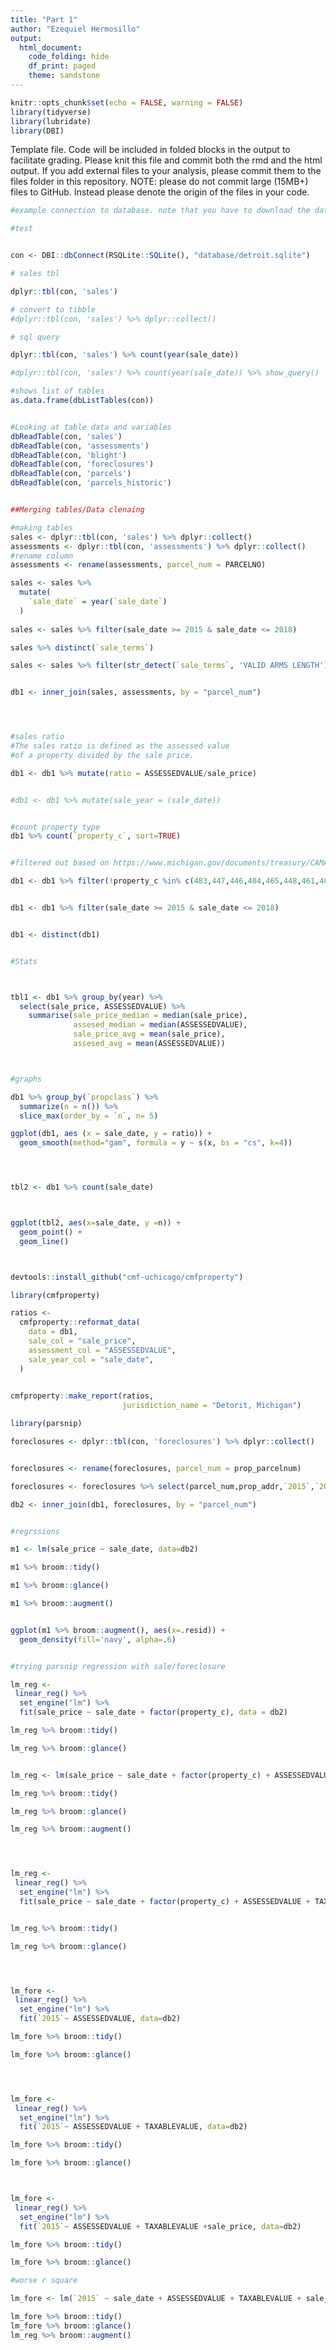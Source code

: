 ```yaml
---
title: "Part 1"
author: "Ezequiel Hermosillo"
output: 
  html_document:
    code_folding: hide
    df_print: paged
    theme: sandstone
---
```


```r
knitr::opts_chunk$set(echo = FALSE, warning = FALSE)
library(tidyverse)
library(lubridate)
library(DBI)

```

Template file. Code will be included in folded blocks in the output to facilitate grading. Please knit this file and commit both the rmd and the html output. If you add external files to your analysis, please commit them to the files folder in this repository. NOTE: please do not commit large (15MB+) files to GitHub. Instead please denote the origin of the files in your code. 

```r
#example connection to database. note that you have to download the database from onedrive

#test 


con <- DBI::dbConnect(RSQLite::SQLite(), "database/detroit.sqlite")

# sales tbl

dplyr::tbl(con, 'sales')

# convert to tibble
#dplyr::tbl(con, 'sales') %>% dplyr::collect()

# sql query

dplyr::tbl(con, 'sales') %>% count(year(sale_date))

#dplyr::tbl(con, 'sales') %>% count(year(sale_date)) %>% show_query()

```
```r

#shows list of tables
as.data.frame(dbListTables(con))


#Looking at table data and variables 
dbReadTable(con, 'sales')
dbReadTable(con, 'assessments')
dbReadTable(con, 'blight')
dbReadTable(con, 'foreclosures')
dbReadTable(con, 'parcels')
dbReadTable(con, 'parcels_historic')


##Merging tables/Data clenaing

#making tables
sales <- dplyr::tbl(con, 'sales') %>% dplyr::collect()
assessments <- dplyr::tbl(con, 'assessments') %>% dplyr::collect()
#rename column
assessments <- rename(assessments, parcel_num = PARCELNO)

sales <- sales %>%
  mutate(
    `sale_date` = year(`sale_date`)
  )
                    
sales <- sales %>% filter(sale_date >= 2015 & sale_date <= 2018)

sales %>% distinct(`sale_terms`)

sales <- sales %>% filter(str_detect(`sale_terms`, 'VALID ARMS LENGTH'))


db1 <- inner_join(sales, assessments, by = "parcel_num")





```



```r

#sales ratio
#The sales ratio is defined as the assessed value 
#of a property divided by the sale price.

db1 <- db1 %>% mutate(ratio = ASSESSEDVALUE/sale_price)


#db1 <- db1 %>% mutate(sale_year = (sale_date))


#count property type
db1 %>% count(`property_c`, sort=TRUE)


#filtered out based on https://www.michigan.gov/documents/treasury/CAMA_Data_Standards_Final_121719_674322_7.pdf

db1 <- db1 %>% filter(!property_c %in% c(483,447,446,404,465,448,461,403))


db1 <- db1 %>% filter(sale_date >= 2015 & sale_date <= 2018)


db1 <- distinct(db1)


#Stats



tbl1 <- db1 %>% group_by(year) %>%
  select(sale_price, ASSESSEDVALUE) %>%
    summarise(sale_price_median = median(sale_price),
              assesed_median = median(ASSESSEDVALUE),
              sale_price_avg = mean(sale_price),
              assesed_avg = mean(ASSESSEDVALUE))



#graphs 

db1 %>% group_by(`propclass`) %>%
  summarize(n = n()) %>%
  slice_max(order_by = `n`, n= 5)

ggplot(db1, aes (x = sale_date, y = ratio)) +
  geom_smooth(method="gam", formula = y ~ s(x, bs = "cs", k=4))




tbl2 <- db1 %>% count(sale_date)



ggplot(tbl2, aes(x=sale_date, y =n)) +
  geom_point() +
  geom_line()




```




```r

devtools::install_github("cmf-uchicago/cmfproperty")

library(cmfproperty)

ratios <-
  cmfproperty::reformat_data(
    data = db1,
    sale_col = "sale_price",
    assessment_col = "ASSESSEDVALUE",
    sale_year_col = "sale_date",
  )
  

cmfproperty::make_report(ratios, 
                         jurisdiction_name = "Detorit, Michigan")


```

```r

library(parsnip)

foreclosures <- dplyr::tbl(con, 'foreclosures') %>% dplyr::collect()


foreclosures <- rename(foreclosures, parcel_num = prop_parcelnum)

foreclosures <- foreclosures %>% select(parcel_num,prop_addr,`2015`,`2016`,`2017`,`2018`)

db2 <- inner_join(db1, foreclosures, by = "parcel_num")


#regrssions

m1 <- lm(sale_price ~ sale_date, data=db2)

m1 %>% broom::tidy()

m1 %>% broom::glance()

m1 %>% broom::augment()


ggplot(m1 %>% broom::augment(), aes(x=.resid)) +
  geom_density(fill='navy', alpha=.6)


#trying parsnip regression with sale/foreclosure

lm_reg <- 
 linear_reg() %>%
  set_engine("lm") %>%
  fit(sale_price ~ sale_date + factor(property_c), data = db2)

lm_reg %>% broom::tidy()

lm_reg %>% broom::glance()


lm_reg <- lm(sale_price ~ sale_date + factor(property_c) + ASSESSEDVALUE, data = db2)

lm_reg %>% broom::tidy()

lm_reg %>% broom::glance()

lm_reg %>% broom::augment()




lm_reg <- 
 linear_reg() %>%
  set_engine("lm") %>%
  fit(sale_price ~ sale_date + factor(property_c) + ASSESSEDVALUE + TAXABLEVALUE, data = db2)


lm_reg %>% broom::tidy()

lm_reg %>% broom::glance()




lm_fore <- 
 linear_reg() %>%
  set_engine("lm") %>%
  fit(`2015`~ ASSESSEDVALUE, data=db2)

lm_fore %>% broom::tidy()

lm_fore %>% broom::glance()




lm_fore <- 
 linear_reg() %>%
  set_engine("lm") %>%
  fit(`2015`~ ASSESSEDVALUE + TAXABLEVALUE, data=db2)

lm_fore %>% broom::tidy()

lm_fore %>% broom::glance()



lm_fore <- 
 linear_reg() %>%
  set_engine("lm") %>%
  fit(`2015`~ ASSESSEDVALUE + TAXABLEVALUE +sale_price, data=db2)

lm_fore %>% broom::tidy()

lm_fore %>% broom::glance()

#worse r square

lm_fore <- lm(`2015` ~ sale_date + ASSESSEDVALUE + TAXABLEVALUE + sale_price + factor(property_c), data = db2)

lm_fore %>% broom::tidy()
lm_fore %>% broom::glance()
lm_reg %>% broom::augment()


```


